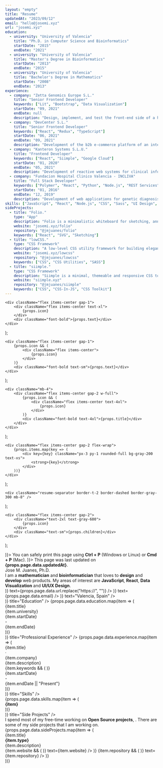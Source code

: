 ```yaml
---
layout: "empty"
title: "Resume"
updatedAt: "2023/09/12"
email: "hello@josemi.xyz"
url: "josemi.xyz"
education:
  - university: "University of Valencia"
    title: "Ph.D. in Computer Science and Bioinformatics"
    startDate: "2015"
    endDate: "2021"
  - university: "University of Valencia"
    title: "Master's Degree in Bioinformatics"
    startDate: "2013"
    endDate: "2015"
  - university: "University of Valencia"
    title: "Bachelor's Degree in Mathematics"
    startDate: "2008"
    endDate: "2013"
experience:
  - company: "Zetta Genomics Europe S.L."
    title: "Senior Frontend Developer"
    keywords: ["Lit", "Bootstrap", "Data Visualization"]
    startDate: "09, 2021"
    endDate: null
    description: "Design, implement, and test the front-end side of a highly scalable and reliable platform Xetabase, using modern technologies like Lit and Bootstrap."
  - company: "DevCenter S.L."
    title: "Senior Frontend Developer"
    keywords: ["React", "Redux", "TypeScript"]
    startDate: "06, 2021"
    endDate: "09, 2021"
    description: "Development of the b2b e-commerce platform of an international sportswear company."
  - company: "Kanteron Systems S.L.U."
    title: "Frontend Developer"
    keywords: ["React", "Siimple", "Google Cloud"]
    startDate: "01, 2020"
    endDate: "05, 2021"
    description: "Development of reactive web systems for clinical information management in Kanteron's Data Analysis department. Creation of applications for annotating clinical images (radiology and pathology) and dashboards for precision medicine."
  - company: "Fundacion Hospital Clinico Valencia - INCLIVA"
    title: "Full Stack Developer"
    keywords: ["Polymer", "React", "Python", "Node.js", "REST Services", "SQL"]
    startDate: "01, 2016"
    endDate: "12, 2019"
    description: "Development of web applications for genetic diagnosis in the Genetics and Genetic Diagnosis Unit of INCLIVA (Ph.D. internship)."
skills: ["JavaScript", "React", "Node.js", "CSS", "Sass", "UI Design", "Data Visualization", "HTML5", "Git", "Docker", "Python", "TypeScript", "WebComponents", "Webpack", "Electron", "Google Cloud", "Firebase", "Android", "SQL", "TDD", "Figma"]
sideProjects:
  - title: "Folio."
    type: "App"
    description: "Folio is a minimalistic whiteboard for sketching, annotating and prototyping."
    website: "josemi.xyz/folio"
    repository: "@jmjuanes/folio"
    keywords: ["React", "SVG", "Sketching"]
  - title: "lowCSS."
    type: "CSS Framework"
    description: "A low-level CSS utility framework for building elegant user interfaces using reusable and responsive building blocks."
    website: "josemi.xyz/lowcss"
    repository: "@jmjuanes/lowcss"
    keywords: ["CSS", "CSS Utilities", "SASS"]
  - title: "siimple."
    type: "CSS Framework"
    description: "Siimple is a minimal, themeable and responsive CSS toolkit for designing flat and clean websites and applications."
    website: "siimple.xyz"
    repository: "@jmjuanes/siimple"
    keywords: ["CSS", "CSS-In-JS", "CSS Toolkit"]
---
```


    <div className="flex items-center gap-1">
        <div className="flex items-center text-xl">
            {props.icon}
        </div>
        <div className="font-bold">{props.text}</div>
    </div>
);

    <div className="flex items-center gap-1">
        {props.icon && (
            <div className="flex items-center">
                {props.icon}
            </div>
        )}
        <div className="font-bold text-sm">{props.text}</div>
    </div>
);

    <div className="mb-4">
        <div className="flex items-center gap-2 w-full">
            {props.icon && (
                <div className="flex items-center text-4xl">
                    {props.icon}
                </div>
            )}
            <div className="font-bold text-4xl">{props.title}</div>
        </div>
    </div>
);

    <div className="flex items-center gap-2 flex-wrap">
        {props.items.map(key => (
            <div key={key} className="px-3 py-1 rounded-full bg-gray-200 text-xs">
                <strong>{key}</strong>
            </div>
        ))}
    </div>
);

    <div className="resume-separator border-t-2 border-dashed border-gray-300 mb-8" />
);

    <div className="flex items-center gap-2">
        <div className="text-2xl text-gray-600">
            {props.icon}
        </div>
        <div className="text-sm">{props.children}</div>
    </div>
);

<div className="resume">
    <div className="resume-info flex flex-col gap-2 mb-12 select-none">
        <ResumeInfoField icon={(<Icon icon="printer" />)}>
            <span>You can safely print this page using <b>Ctrl + P</b> (Windows or Linux) or <b>Cmd + P</b> (Mac).</span>
        </ResumeInfoField>
        <ResumeInfoField icon={(<Icon icon="calendar" />)}>
            <span>This page was last updated on <b>{props.page.data.updatedAt}</b>.</span>
        </ResumeInfoField>
    </div>
    <ResumeSeparator />
    <div className="mb-12">
        <div className="font-black text-6xl mb-2">
            <span>Jose M. Juanes, Ph.D.</span>
        </div>
        <div className="mb-4">
            <span>I am a <b>mathematician</b> and <b>bioinformatician</b> that loves to <b>design</b> and <b>develop</b> web products. </span>
            <span>My areas of interest are <b>JavaScript</b>, <b>React</b>, <b>Data Visualization</b> and <b>UI/UX Design</b>.</span>
        </div>
        <div className="flex flex-wrap w-full gap-4">
            <ContactItem icon={(<Icon icon="globe" />)} text={props.page.data.url.replace("https://", "")} />
            <ContactItem icon={(<Icon icon="envelope" />)} text={props.page.data.email} />
            <ContactItem icon={(<Icon icon="location" />)} text="Valencia, Spain" />
        </div>
    </div>
    <div className="mb-12">
        <SectionTitle icon={(<Icon icon="book" />)} title="Education" />
        {props.page.data.education.map(item => (
            <div key={item.title} className="flex justify-between w-full mb-2">
                <div className="flex items-center gap-2">
                    <div className="font-bold">{item.title}</div>
                    <div className="text-gray-500 text-sm">{item.university}</div>
                </div>
                <div className="flex items-center gap-1">
                    <div className="font-bold">{item.startDate}</div>
                    <div className="flex items-center text-gray-600">-</div>
                    <div className="font-bold">{item.endDate}</div>
                </div>
            </div>
        ))}
    </div>
    <div className="mb-12">
        <SectionTitle icon={(<Icon icon="briefcase" />)} title="Professional Experience" />
        {props.page.data.experience.map(item => (
            <div key={item.title} className="flex justify-between gap-4 w-full mb-6">
                <div className="">
                    <div className="flex items-center gap-2">
                        <div className="font-bold">{item.title}</div>
                        <div className="text-sm text-gray-600 font-bold">·</div>
                        <div className="text-sm text-gray-600">{item.company}</div>
                    </div>
                    <div className="text-sm mb-2">{item.description}</div>
                    {item.keywords && (
                        <Keywords items={item.keywords} />
                    )}
                </div>
                <div className="flex items-center gap-1 shrink-0 justify-end">
                    <div className="font-bold">{item.startDate}</div>
                    <div className="flex items-center text-gray-600">-</div>
                    <div className="font-bold">{item.endDate || "Present"}</div>
                </div>
            </div>
        ))}
    </div>
    <div className="mb-12">
        <SectionTitle icon={(<Icon icon="code-block" />)} title="Skills" />
        <div className="flex items-center gap-2 flex-wrap">
            {props.page.data.skills.map(item => (
                <div key={item} className="px-3 py-1 rounded-full text-xs bg-gray-200">
                    <strong>{item}</strong>
                </div>
            ))}
        </div>
    </div>
    <div className="mb-12">
        <SectionTitle icon={(<Icon icon="tools" />)} title="Side Projects" />
        <div className="mb-4">
            I spend most of my free-time working on <b>Open Source projects</b>, . There are some of my side projects that I am working on.
        </div>
        {props.page.data.sideProjects.map(item => (
            <div key={item.title} className="mb-6">
                <div className="flex items-center gap-4">
                    <div className="font-bold text-2xl">{item.title}</div>
                    <div className="px-2 py-1 rounded-full bg-gray-200 text-2xs">
                        <strong>{item.type}</strong>
                    </div>
                </div>
                <div className="mb-2">{item.description}</div>
                <div className="mb-4 hidden">
                    <Keywords items={item.keywords} />
                </div>
                <div className="flex items-center gap-4 w-full">
                    {item.website && (
                        <ExternalLink icon={(<Icon icon="globe" />)} text={item.website} />
                    )}
                    {item.repository && (
                        <ExternalLink icon={(<Icon icon="code" />)} text={item.repository} />
                    )}
                </div>
            </div>
        ))}
    </div>
    <ResumeSeparator />
</div>
